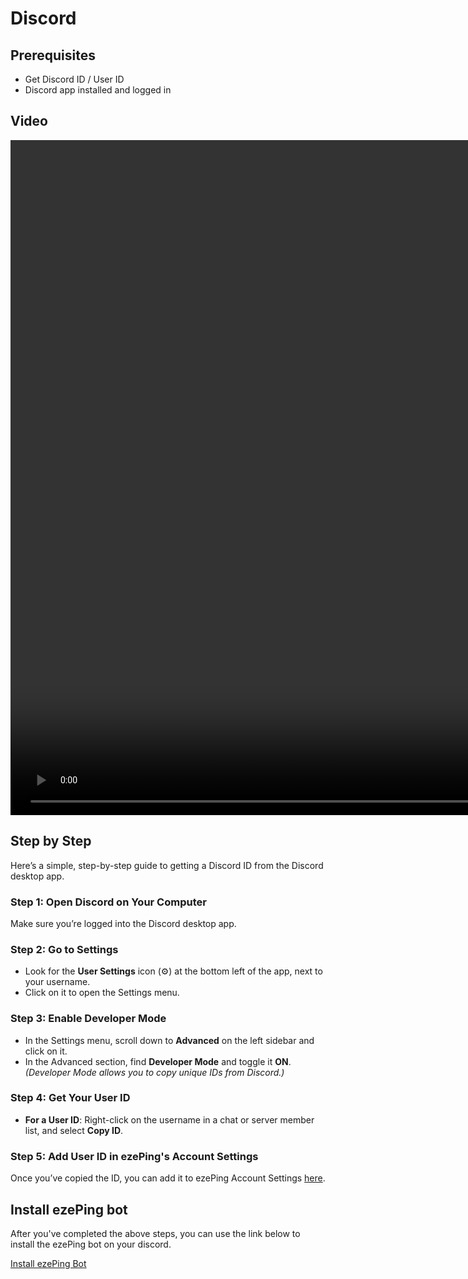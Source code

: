 # Discord

## Prerequisites

- Get Discord ID / User ID 
- Discord app installed and logged in

## Video

<video autoPlay src="https://www.ezeping.com/discord-id-helper-video.mp4" width="1920" height="1080" controls></video>

## Step by Step

Here’s a simple, step-by-step guide to getting a Discord ID from the Discord desktop app.

### Step 1: Open Discord on Your Computer

Make sure you’re logged into the Discord desktop app.

### Step 2: Go to Settings

- Look for the **User Settings** icon (⚙️) at the bottom left of the app, next to your username.
- Click on it to open the Settings menu.

### Step 3: Enable Developer Mode

- In the Settings menu, scroll down to **Advanced** on the left sidebar and click on it.
- In the Advanced section, find **Developer Mode** and toggle it **ON**.  
  *(Developer Mode allows you to copy unique IDs from Discord.)*

### Step 4: Get Your User ID

- **For a User ID**: Right-click on the username in a chat or server member list, and select **Copy ID**.

### Step 5: Add User ID in ezePing's Account Settings

Once you’ve copied the ID, you can add it to ezePing Account Settings [here](https://www.ezeping.com/dashboard/account-settings).

## Install ezePing bot

After you've completed the above steps, you can use the link below to install the ezePing bot on your discord. 

[Install ezePing Bot](https://discord.com/oauth2/authorize?client_id=1302476208331685928)
